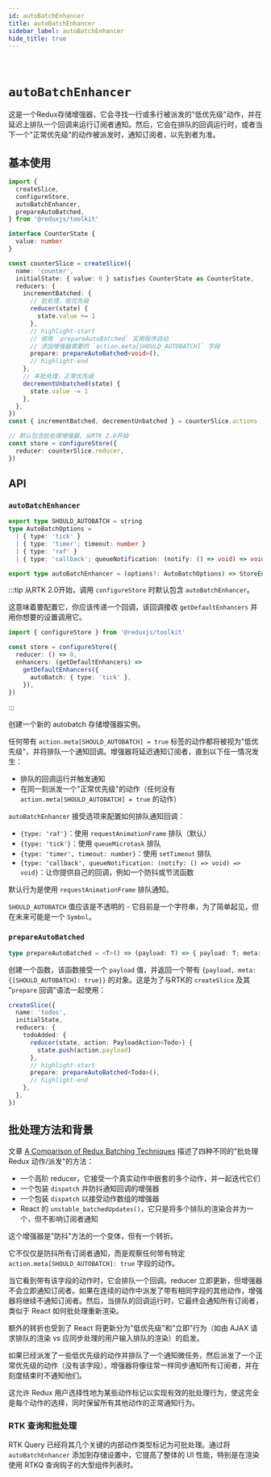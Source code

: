 ```yaml
---
id: autoBatchEnhancer
title: autoBatchEnhancer
sidebar_label: autoBatchEnhancer
hide_title: true
---
```


&nbsp;

# `autoBatchEnhancer`

这是一个Redux存储增强器，它会寻找一行或多行被派发的"低优先级"动作，并在延迟上排队一个回调来运行订阅者通知。然后，它会在排队的回调运行时，或者当下一个"正常优先级"的动作被派发时，通知订阅者，以先到者为准。

## 基本使用

```ts
import {
  createSlice,
  configureStore,
  autoBatchEnhancer,
  prepareAutoBatched,
} from '@reduxjs/toolkit'

interface CounterState {
  value: number
}

const counterSlice = createSlice({
  name: 'counter',
  initialState: { value: 0 } satisfies CounterState as CounterState,
  reducers: {
    incrementBatched: {
      // 批处理，低优先级
      reducer(state) {
        state.value += 1
      },
      // highlight-start
      // 使用 `prepareAutoBatched` 实用程序自动
      // 添加增强器需要的 `action.meta[SHOULD_AUTOBATCH]` 字段
      prepare: prepareAutoBatched<void>(),
      // highlight-end
    },
    // 未批处理，正常优先级
    decrementUnbatched(state) {
      state.value -= 1
    },
  },
})
const { incrementBatched, decrementUnbatched } = counterSlice.actions

// 默认包含批处理增强器，从RTK 2.0开始
const store = configureStore({
  reducer: counterSlice.reducer,
})
```

## API

### `autoBatchEnhancer`

```ts title="autoBatchEnhancer 签名" no-transpile
export type SHOULD_AUTOBATCH = string
type AutoBatchOptions =
  | { type: 'tick' }
  | { type: 'timer'; timeout: number }
  | { type: 'raf' }
  | { type: 'callback'; queueNotification: (notify: () => void) => void }

export type autoBatchEnhancer = (options?: AutoBatchOptions) => StoreEnhancer
```

:::tip
从RTK 2.0开始，调用 `configureStore` 时默认包含 `autoBatchEnhancer`。

这意味着要配置它，你应该传递一个回调，该回调接收 `getDefaultEnhancers` 并用你想要的设置调用它。

```ts title="使用 getDefaultEnhancers 配置 autoBatchEnhancer"
import { configureStore } from '@reduxjs/toolkit'

const store = configureStore({
  reducer: () => 0,
  enhancers: (getDefaultEnhancers) =>
    getDefaultEnhancers({
      autoBatch: { type: 'tick' },
    }),
})
```

:::

创建一个新的 autobatch 存储增强器实例。

任何带有 `action.meta[SHOULD_AUTOBATCH] = true` 标签的动作都将被视为"低优先级"，并将排队一个通知回调。增强器将延迟通知订阅者，直到以下任一情况发生：

- 排队的回调运行并触发通知
- 在同一刻派发一个"正常优先级"的动作（任何没有 `action.meta[SHOULD_AUTOBATCH] = true` 的动作）

`autoBatchEnhancer` 接受选项来配置如何排队通知回调：

- `{type: 'raf'}`：使用 `requestAnimationFrame` 排队（默认）
- `{type: 'tick'}`：使用 `queueMicrotask` 排队
- `{type: 'timer', timeout: number}`：使用 `setTimeout` 排队
- `{type: 'callback', queueNotification: (notify: () => void) => void}`：让你提供自己的回调，例如一个防抖或节流函数

默认行为是使用 `requestAnimationFrame` 排队通知。

`SHOULD_AUTOBATCH` 值应该是不透明的 - 它目前是一个字符串，为了简单起见，但在未来可能是一个 `Symbol`。

### `prepareAutoBatched`

```ts title="prepareAutoBatched 签名" no-transpile
type prepareAutoBatched = <T>() => (payload: T) => { payload: T; meta: unknown }
```

创建一个函数，该函数接受一个 `payload` 值，并返回一个带有 `{payload, meta: {[SHOULD_AUTOBATCH]: true}}` 的对象。这是为了与RTK的 `createSlice` 及其 "`prepare` 回调"语法一起使用：

```ts no-transpile
createSlice({
  name: 'todos',
  initialState,
  reducers: {
    todoAdded: {
      reducer(state, action: PayloadAction<Todo>) {
        state.push(action.payload)
      },
      // highlight-start
      prepare: prepareAutoBatched<Todo>(),
      // highlight-end
    },
  },
})
```

## 批处理方法和背景

文章 [A Comparison of Redux Batching Techniques](https://blog.isquaredsoftware.com/2020/01/blogged-answers-redux-batching-techniques/) 描述了四种不同的"批处理 Redux 动作/派发"的方法：

- 一个高阶 reducer，它接受一个真实动作中嵌套的多个动作，并一起迭代它们
- 一个包装 `dispatch` 并防抖通知回调的增强器
- 一个包装 `dispatch` 以接受动作数组的增强器
- React 的 `unstable_batchedUpdates()`，它只是将多个排队的渲染合并为一个，但不影响订阅者通知

这个增强器是"防抖"方法的一个变体，但有一个转折。

它不仅仅是防抖所有订阅者通知，而是观察任何带有特定 `action.meta[SHOULD_AUTOBATCH]: true` 字段的动作。

当它看到带有该字段的动作时，它会排队一个回调。reducer 立即更新，但增强器不会立即通知订阅者。如果在连续的动作中派发了带有相同字段的其他动作，增强器将继续不通知订阅者。然后，当排队的回调运行时，它最终会通知所有订阅者，类似于 React 如何批处理重新渲染。

额外的转折也受到了 React 将更新分为"低优先级"和"立即"行为（如由 AJAX 请求排队的渲染 vs 应同步处理的用户输入排队的渲染）的启发。

如果已经派发了一些低优先级的动作并排队了一个通知微任务，然后派发了一个正常优先级的动作（没有该字段），增强器将像往常一样同步通知所有订阅者，并在刻度结束时不通知他们。

这允许 Redux 用户选择性地为某些动作标记以实现有效的批处理行为，使这完全是每个动作的选择，同时保留所有其他动作的正常通知行为。

### RTK 查询和批处理

RTK Query 已经将其几个关键的内部动作类型标记为可批处理。通过将 `autoBatchEnhancer` 添加到存储设置中，它提高了整体的 UI 性能，特别是在渲染使用 RTKQ 查询钩子的大型组件列表时。
